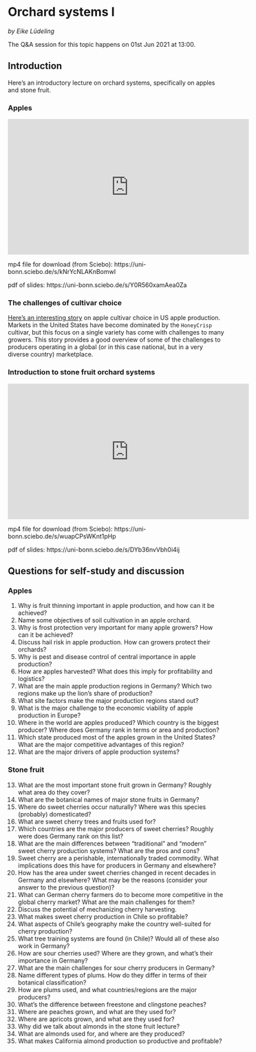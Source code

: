 # Orchard systems I
*by Eike Lüdeling*

The Q&A session for this topic happens on 01st Jun 2021 at 13:00.

## Introduction

Here’s an introductory lecture on orchard systems, specifically on apples and stone fruit.

### Apples

<iframe width="560" height="315" src="https://www.youtube.com/embed/ei6zBY2CAXA" frameborder="0" allowfullscreen></iframe>

mp4 file for download (from Sciebo): https://uni-bonn.sciebo.de/s/kNrYcNLAKnBomwI

pdf of slides: https://uni-bonn.sciebo.de/s/Y0R560xamAea0Za

### The challenges of cultivar choice

[Here's an interesting story](https://getpocket.com/explore/item/the-curse-of-the-honeycrisp-apple) on apple cultivar choice in US apple production. Markets in the United States have become dominated by the `HoneyCrisp` cultivar, but this focus on a single variety has come with challenges to many growers. This story provides a good overview of some of the challenges to producers operating in a global (or in this case national, but in a very diverse country) marketplace.


### Introduction to stone fruit orchard systems

<iframe width="560" height="315" src="https://www.youtube.com/embed/AkjIcg4dMPw" frameborder="0" allowfullscreen></iframe>

mp4 file for download (from Sciebo): https://uni-bonn.sciebo.de/s/wuapCPsWKnt1pHp

pdf of slides: https://uni-bonn.sciebo.de/s/DYb36nvVbh0i4ij

## Questions for self-study and discussion

### Apples

1. Why is fruit thinning important in apple production, and how can it be achieved?
2. Name some objectives of soil cultivation in an apple orchard.
3. Why is frost protection very important for many apple growers? How can it be achieved?
4. Discuss hail risk in apple production. How can growers protect their orchards?
5. Why is pest and disease control of central importance in apple production?
6. How are apples harvested? What does this imply for profitability and logistics?
7. What are the main apple production regions in Germany? Which two regions make up the lion's share of production?
8. What site factors make the major production regions stand out?
9. What is the major challenge to the economic viability of apple production in Europe?
10. Where in the world are apples produced? Which country is the biggest producer? Where does Germany rank in terms or area and production?
11. Which state produced most of the apples grown in the United States? What are the major competitive advantages of this region?
12. What are the major drivers of apple production systems?

### Stone fruit

13. What are the most important stone fruit grown in Germany? Roughly what area do they cover?
14. What are the botanical names of major stone fruits in Germany?
15. Where do sweet cherries occur naturally? Where was this species (probably) domesticated?
16. What are sweet cherry trees and fruits used for?
17. Which countries are the major producers of sweet cherries? Roughly were does Germany rank on this list?
18. What are the main differences between "traditional" and "modern" sweet cherry production systems? What are the pros and cons?
19. Sweet cherry are a perishable, internationally traded commodity. What implications does this have for producers in Germany and elsewhere?
20. How has the area under sweet cherries changed in recent decades in Germany and elsewhere? What may be the reasons (consider your answer to the previous question)?
21. What can German cherry farmers do to become more competitive in the global cherry market? What are the main challenges for them?
22. Discuss the potential of mechanizing cherry harvesting.
23. What makes sweet cherry production in Chile so profitable?
24. What aspects of Chile's geography make the country well-suited for cherry production?
25. What tree training systems are found (in Chile)? Would all of these also work in Germany?
26. How are sour cherries used? Where are they grown, and what's their importance in Germany?
27. What are the main challenges for sour cherry producers in Germany?
28. Name different types of plums. How do they differ in terms of their botanical classification?
29. How are plums used, and what countries/regions are the major producers?
30. What's the difference between freestone and clingstone peaches?
31. Where are peaches grown, and what are they used for?
32. Where are apricots grown, and what are they used for?
33. Why did we talk about almonds in the stone fruit lecture?
34. What are almonds used for, and where are they produced?
35. What makes California almond production so productive and profitable?





